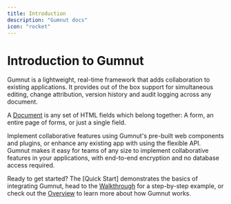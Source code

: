 ```yaml
---
title: Introduction
description: "Gumnut docs"
icon: "rocket"
---
```


# Introduction to Gumnut

Gumnut is a lightweight, real-time framework that adds collaboration to existing applications. It provides out of the box support for simultaneous editing, change attribution, version history and audit logging across any document.

<Tip>A [Document](/guides/documents) is any set of HTML fields which belong together: A form, an entire page of forms, or just a single field.</Tip>

Implement collaborative features using Gumnut's pre-built web components and plugins, or enhance any existing app with using the flexible API. Gumnut makes it easy for teams of any size to implement collaborative features in your applications, with end-to-end encryption and no database access required.

Ready to get started? The [Quick Start] demonstrates the basics of integrating Gumnut, head to the [Walkthrough](/guides/walkthrough) for a step-by-step example, or check out the [Overview](/concepts/overview) to learn more about how Gumnut works.